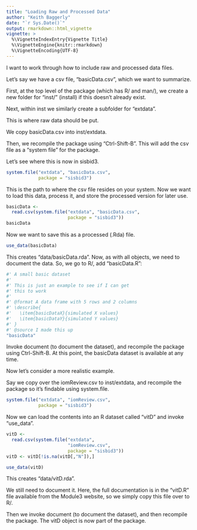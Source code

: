 ```yaml
---
title: "Loading Raw and Processed Data"
author: "Keith Baggerly"
date: "`r Sys.Date()`"
output: rmarkdown::html_vignette
vignette: >
  %\VignetteIndexEntry{Vignette Title}
  %\VignetteEngine{knitr::rmarkdown}
  %\VignetteEncoding{UTF-8}
---
```


I want to work through how to include raw and processed data files. 

Let's say we have a csv file, "basicData.csv", which we want to 
summarize. 

First, at the top level of the package (which has R/ and man/), we create a new folder for "inst/" (install) if this doesn't already exist. 

Next, within inst we similarly create a subfolder for "extdata".

This is where raw data should be put. 

We copy basicData.csv into inst/extdata.

Then, we recompile the package using "Ctrl-Shift-B". This will add the csv file as a "system file" for the package. 

Let's see where this is now in sisbid3.

```r

system.file("extdata", "basicData.csv",
            package = "sisbid3")

```

This is the path to where the csv file resides on your system. Now we want to load this data, process it, and store the processed version for later use. 

```r

basicData <- 
  read.csv(system.file("extdata", "basicData.csv",
                       package = "sisbid3"))
basicData

```

Now we want to save this as a processed (.Rda) file. 

```r

use_data(basicData)

```

This creates "data/basicData.rda". Now, as with all objects, we need to document the data. So, we go to R/, add "basicData.R":

```r

#' A small basic dataset
#'
#' This is just an example to see if I can get
#' this to work
#'
#' @format A data frame with 5 rows and 2 columns
#' \describe{
#'   \item{basicDataX}{simulated X values}
#'   \item{basicDataY}{simulated Y values}
#' }
#' @source I made this up
"basicData"

```

Invoke document (to document the dataset), and recompile the package using Ctrl-Shift-B. At this point, the basicData dataset is available at any time. 

Now let's consider a more realistic example. 

Say we copy over the iomReview.csv to inst/extdata, and recompile the package so it's findable using system.file.

```r

system.file("extdata", "iomReview.csv",
            package = "sisbid3")

```

Now we can load the contents into an R dataset called "vitD" and invoke "use_data".

```r

vitD <- 
  read.csv(system.file("extdata", 
                       "iomReview.csv", 
                       package = "sisbid3"))
vitD <- vitD[!is.na(vitD[,"N"]),]

use_data(vitD)

```

This creates "data/vitD.rda".

We still need to document it. Here, the full documentation is in the "vitD.R" file available from the Module3 website, so we simply copy this file over to R/.

Then we invoke document (to document the dataset), and then recompile the package. The vitD object is now part of the package.

